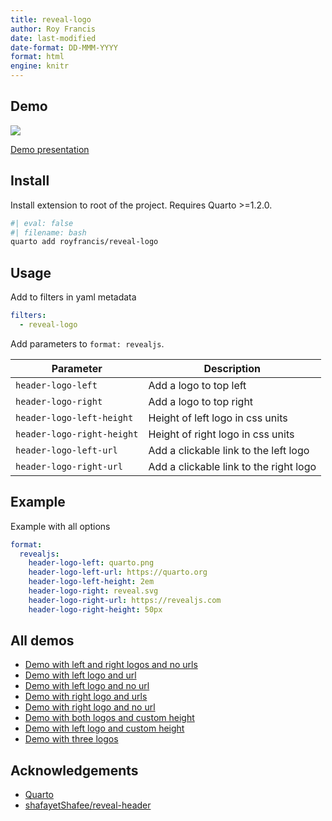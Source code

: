 ```yaml
---
title: reveal-logo
author: Roy Francis
date: last-modified
date-format: DD-MMM-YYYY
format: html
engine: knitr
---
```


## Demo

[![](preview.jpg)](tests/demo/index.html)

[Demo presentation](tests/demo/index.html)

## Install

Install extension to root of the project. Requires Quarto >=1.2.0.

```bash
#| eval: false
#| filename: bash
quarto add royfrancis/reveal-logo
```

## Usage

Add to filters in yaml metadata

```yaml
filters:
  - reveal-logo
```

Add parameters to `format: revealjs`.

|Parameter|Description|
|---|---|
|`header-logo-left`|Add a logo to top left|
|`header-logo-right`|Add a logo to top right|
|`header-logo-left-height`|Height of left logo in css units|
|`header-logo-right-height`|Height of right logo in css units|
|`header-logo-left-url`|Add a clickable link to the left logo|
|`header-logo-right-url`|Add a clickable link to the right logo|

## Example

Example with all options

```yaml
format:
  revealjs:
    header-logo-left: quarto.png
    header-logo-left-url: https://quarto.org
    header-logo-left-height: 2em
    header-logo-right: reveal.svg
    header-logo-right-url: https://revealjs.com
    header-logo-right-height: 50px
```

## All demos

- [Demo with left and right logos and no urls](tests/demo-no-url/index.html)
- [Demo with left logo and url](tests/demo-left/index.html)
- [Demo with left logo and no url](tests/demo-left-no-url/index.html)
- [Demo with right logo and urls](tests/demo-right/index.html)
- [Demo with right logo and no url](tests/demo-right-no-url/index.html)
- [Demo with both logos and custom height](tests/demo-height/index.html)
- [Demo with left logo and custom height](tests/demo-height/index.html)
- [Demo with three logos](tests/demo-default/index.html)

## Acknowledgements

- [Quarto](https://quarto.org)
- [shafayetShafee/reveal-header](https://github.com/shafayetShafee/reveal-header)
